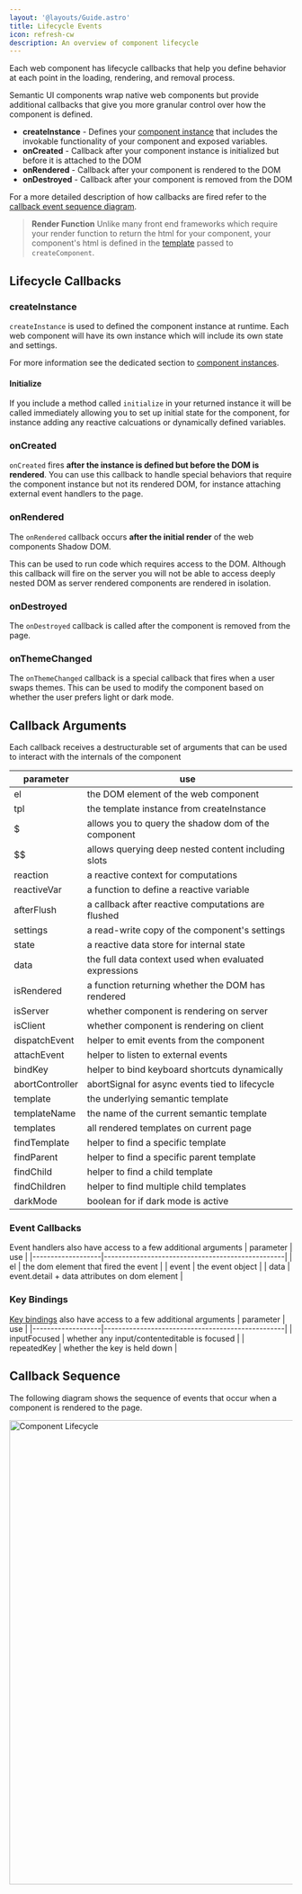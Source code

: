 ```yaml
---
layout: '@layouts/Guide.astro'
title: Lifecycle Events
icon: refresh-cw
description: An overview of component lifecycle
---
```




Each web component has lifecycle callbacks that help you define behavior at each point in the loading, rendering, and removal process.

Semantic UI components wrap native web components but provide additional callbacks that give you more granular control over how the component is defined.

* **createInstance** - Defines your [component instance](/components/instances) that includes the invokable functionality of your component and exposed variables.
* **onCreated** - Callback after your component instance is initialized but before it is attached to the DOM
* **onRendered** - Callback after your component is rendered to the DOM
* **onDestroyed** - Callback after your component is removed from the DOM

For a more detailed description of how callbacks are fired refer to the [callback event sequence diagram](/components/lifecycle#callback-sequence).

> **Render Function** Unlike many front end frameworks which require your render function to return the html for your component, your component's html is defined in the [template](/templates) passed to `createComponent`.

## Lifecycle Callbacks

### createInstance

`createInstance` is used to defined the component instance at runtime. Each web component will have its own instance which will include its own state and settings.

For more information see the dedicated section to [component instances](/components/instances).

#### Initialize

If you include a method called `initialize` in your returned instance it will be called immediately allowing you to set up initial state for the component, for instance adding any reactive calcuations or dynamically defined variables.

### onCreated

`onCreated` fires **after the instance is defined but before the DOM is rendered**. You can use this callback to handle special behaviors that require the component instance but not its rendered DOM, for instance attaching external event handlers to the page.

### onRendered

The `onRendered` callback occurs **after the initial render** of the web components Shadow DOM.

This can be used to run code which requires access to the DOM. Although this callback will fire on the server you will not be able to access deeply nested DOM as server rendered components are rendered in isolation.

### onDestroyed

The `onDestroyed` callback is called after the component is removed from the page.

### onThemeChanged

The `onThemeChanged` callback is a special callback that fires when a user swaps themes. This can be used to modify the component based on whether the user prefers light or dark mode.

## Callback Arguments

Each callback receives a destructurable set of arguments that can be used to interact with the internals of the component

| parameter         | use                                                   |
|-------------------|-------------------------------------------------------|
| el                | the DOM element of the web component                  |
| tpl               | the template instance from createInstance             |
| $                 | allows you to query the shadow dom of the component   |
| $$                | allows querying deep nested content including slots   |
| reaction          | a reactive context for computations                   |
| reactiveVar       | a function to define a reactive variable              |
| afterFlush        | a callback after reactive computations are flushed    |
| settings          | a read-write copy of the component's settings         |
| state             | a reactive data store for internal state              |
| data              | the full data context used when evaluated expressions |
| isRendered        | a function returning whether the DOM has rendered     |
| isServer          | whether component is rendering on server              |
| isClient          | whether component is rendering on client              |
| dispatchEvent     | helper to emit events from the component              |
| attachEvent       | helper to listen to external events                   |
| bindKey           | helper to bind keyboard shortcuts dynamically         |
| abortController   | abortSignal for async events tied to lifecycle        |
| template          | the underlying semantic template                      |
| templateName      | the name of the current semantic template             |
| templates         | all rendered templates on current page                |
| findTemplate      | helper to find a specific template                    |
| findParent        | helper to find a specific parent template             |
| findChild         | helper to find a child template                       |
| findChildren      | helper to find multiple child templates               |
| darkMode          | boolean for if dark mode is active                    |

### Event Callbacks

Event handlers also have access to a few additional arguments
| parameter         | use                                              |
|-------------------|--------------------------------------------------|
| el                | the dom element that fired the event             |
| event             | the event object                                 |
| data              | event.detail + data attributes on dom element    |

### Key Bindings

[Key bindings](/components/keys) also have access to a few additional arguments
| parameter         | use                                              |
|-------------------|--------------------------------------------------|
| inputFocused      | whether any input/contenteditable is focused     |
| repeatedKey       | whether the key is held down                     |

## Callback Sequence

The following diagram shows the sequence of events that occur when a component is rendered to the page.

<Image src={lifecycleImage} alt="Component Lifecycle" width="826" loading="eager"></Image>
